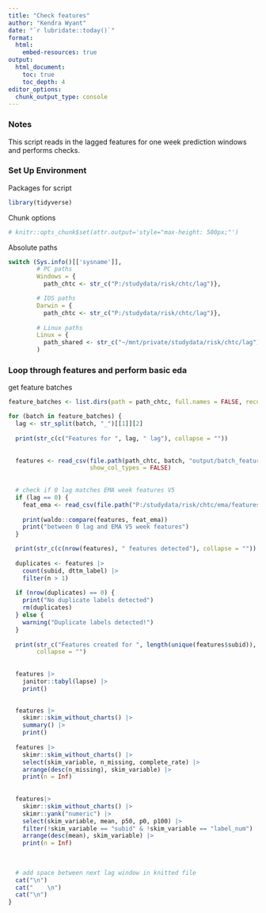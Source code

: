```yaml
---
title: "Check features"
author: "Kendra Wyant"
date: "`r lubridate::today()`"
format:
  html:
    embed-resources: true
output: 
  html_document:
    toc: true 
    toc_depth: 4
editor_options: 
  chunk_output_type: console
---
```


### Notes
This script reads in the lagged features for one week prediction windows and performs checks. 
 
 
### Set Up Environment

Packages for script
```r
library(tidyverse)
```

Chunk options
```r
# knitr::opts_chunk$set(attr.output='style="max-height: 500px;"')
```

Absolute paths
```r
switch (Sys.info()[['sysname']],
        # PC paths
        Windows = {
          path_chtc <- str_c("P:/studydata/risk/chtc/lag")},

        # IOS paths
        Darwin = {
          path_chtc <- str_c("P:/studydata/risk/chtc/lag")},
        
        # Linux paths
        Linux = {
          path_shared <- str_c("~/mnt/private/studydata/risk/chtc/lag")}
        )
```



### Loop through features and perform basic eda

get feature batches
```r
feature_batches <- list.dirs(path = path_chtc, full.names = FALSE, recursive = FALSE)
```


```r
for (batch in feature_batches) {
  lag <- str_split(batch, "_")[[1]][2]
  
  print(str_c(c("Features for ", lag, " lag"), collapse = ""))
  
  
  features <- read_csv(file.path(path_chtc, batch, "output/batch_features.csv"),
                       show_col_types = FALSE)
  
  
  # check if 0 lag matches EMA week features V5
  if (lag == 0) {
    feat_ema <- read_csv(file.path("P:/studydata/risk/chtc/ema/features_1week_0_v5/output/batch_features.csv"), show_col_types = FALSE)
    
    print(waldo::compare(features, feat_ema))
    print("between 0 lag and EMA V5 week features")
  }

  print(str_c(c(nrow(features), " features detected"), collapse = ""))
  
  duplicates <- features |> 
    count(subid, dttm_label) |> 
    filter(n > 1)
  
  if (nrow(duplicates) == 0) {
    print("No duplicate labels detected")
    rm(duplicates)
  } else {
    warning("Duplicate labels detected!")
  }
  
  print(str_c("Features created for ", length(unique(features$subid)), " subids"), 
        collapse = "")
  
  
  features |> 
    janitor::tabyl(lapse) |> 
    print()

  
  features |>  
    skimr::skim_without_charts() |> 
    summary() |> 
    print()
  
  features |>  
    skimr::skim_without_charts() |> 
    select(skim_variable, n_missing, complete_rate) |> 
    arrange(desc(n_missing), skim_variable) |> 
    print(n = Inf)
  
  
  features|>  
    skimr::skim_without_charts() |> 
    skimr::yank("numeric") |> 
    select(skim_variable, mean, p50, p0, p100) |> 
    filter(!skim_variable == "subid" & !skim_variable == "label_num") |> 
    arrange(desc(mean), skim_variable) |> 
    print(n = Inf)
  
  
  
  # add space between next lag window in knitted file
  cat("\n")
  cat("    \n")
  cat("\n")
} 
```

